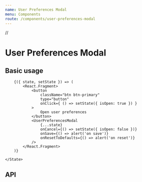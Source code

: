 ```yaml
---
name: User Preferences Modal
menu: Components
route: /components/user-preferences-modal
---
```


//

# User Preferences Modal

## Basic usage

<Playground>
    <State initial={{
        isOpen: false,
        windowLevelData: windowLevelDefaults,
        hotKeysData: hotkeyDefaults
    }}>

        {({ state, setState }) => (
            <React.Fragment>
                <button
                    className="btn btn-primary"
                    type="button"
                    onClick={ () => setState({ isOpen: true }) }
                >
                    Open user preferences
                </button>
                <UserPreferencesModal
                    {...state}
                    onCancel={() => setState({ isOpen: false })}
                    onSave={() => alert('on save')}
                    onResetToDefaults={() => alert('on reset')}
                />
            </React.Fragment>
        )}

    </State>
</Playground>

## API

<Props of={UserPreferencesModal} />